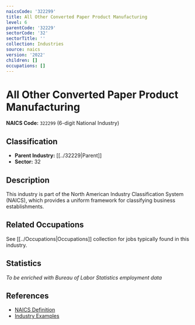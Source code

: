 ```yaml
---
naicsCode: '322299'
title: All Other Converted Paper Product Manufacturing
level: 6
parentCode: '32229'
sectorCode: '32'
sectorTitle: ''
collection: Industries
source: naics
version: '2022'
children: []
occupations: []
---
```

# All Other Converted Paper Product Manufacturing

**NAICS Code:** `322299` (6-digit National Industry)

## Classification

- **Parent Industry:** [[../32229|Parent]]
- **Sector:** 32

## Description

This industry is part of the North American Industry Classification System (NAICS), which provides a uniform framework for classifying business establishments.

## Related Occupations

See [[../Occupations|Occupations]] collection for jobs typically found in this industry.

## Statistics

*To be enriched with Bureau of Labor Statistics employment data*

## References

- [NAICS Definition](https://www.census.gov/naics/)
- [Industry Examples](https://www.census.gov/naics/2022NAICS/)
